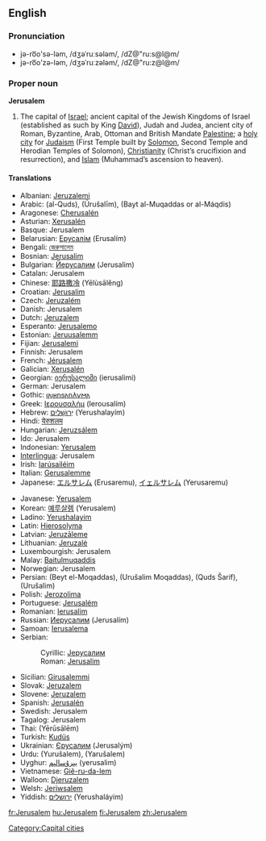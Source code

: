 {{wikipedia}}
==English==

===Pronunciation===
*jə-ro͞o'sə-ləm, /dʒəˈruːsələm/, /dZ@"ru:s@l@m/
*jə-ro͞o'zə-ləm, /dʒəˈruːzələm/, /dZ@"ru:z@l@m/

===Proper noun===
'''Jerusalem'''
# The capital of [[Israel]]; ancient capital of the Jewish Kingdoms of Israel (established as such by King [[David]]), Judah and Judea, ancient city of Roman, Byzantine, Arab, Ottoman and British Mandate [[Palestine]]; a [[holy]] [[city]] for [[Judaism]] (First Temple built by [[Solomon]], Second Temple and Herodian Temples of Solomon), [[Christianity]] (Christ’s crucifixion and resurrection), and [[Islam]] (Muhammad’s ascension to heaven).

====Translations====
{{top}}
*Albanian: [[Jeruzalemi]]
*Arabic: {{ARchar|[[القدس]]}} (al-Quds), {{ARchar|[[اورشليم]]}} (Ūrušalīm), {{ARchar|[[بيت المقدس]]}} (Bayt al-Muqaddas or al-Máqdis)
*Aragonese: [[Cherusalén]]
*Asturian: [[Xerusalén]]
*Basque: Jerusalem
*Belarusian: [[Ерусалім]] (Erusalím)
*Bengali: [[জেরুসালেম]]
*Bosnian: [[Jerusalim#Bosnian|Jerusalim]] {{m}}
*Bulgarian: [[Йерусалим]] (Jerusalim)
*Catalan: Jerusalem
*Chinese: [[耶路撒冷]] (Yēlùsālěng)
*Croatian: [[Jerusalim#Croatian|Jerusalim]] {{m}}
*Czech: [[Jeruzalém]]
*Danish: Jerusalem
*Dutch: [[Jeruzalem]]
*Esperanto: [[Jerusalemo]]
*Estonian: [[Jeruusalemm]]
*Fijian: [[Jerusalemi]]
*Finnish: Jerusalem
*French: [[Jérusalem]]
*Galician: [[Xerusalén]]
*Georgian: [[იერუსალიმი]] (ierusalimi)
*German: Jerusalem
*Gothic: [[𐌹𐌰𐌹𐍂𐌿𐍃𐌰𐌿𐌻𐍅𐌼𐌰]]
*Greek: [[Ιερουσαλήμ]] (Ierousalím)
*Hebrew: [[ירושלים|יְרוּשָׁלַיִם]] (Yerushalayím)
*Hindi: [[येरुशलम]]
*Hungarian: [[Jeruzsálem]]
*Ido: Jerusalem
*Indonesian: [[Yerusalem]]
*[[Interlingua]]: Jerusalem
*Irish: [[Iarúsailéim]]
*Italian: [[Gerusalemme]] {{f}}
*Japanese: [[エルサレム]] (Erusaremu), [[イェルサレム]] (Yerusaremu)
{{mid}}
*Javanese: [[Yerusalem]]
*Korean: [[예루살렘]] (Yerusalem)
*Ladino: [[Yerushalayim]]
*Latin: [[Hierosolyma]] {{f}}
*Latvian: [[Jeruzāleme]]
*Lithuanian: [[Jeruzalė]]
*Luxembourgish: Jerusalem
*Malay: [[Baitulmuqaddis]]
*Norwegian: Jerusalem
*Persian: {{FAchar|[[بیت المقدس]]}} (Beyt el-Moqaddas), {{FAchar|[[اورشلیم مقدس]]}} (Urušalim Moqaddas), {{FAchar|[[قدس شریف]]}} (Quds Šarif), {{FAchar|[[اورشلیم]]}} (Urušalim)
*Polish: [[Jerozolima]]
*Portuguese: [[Jerusalém]] {{f}}
*Romanian: [[Ierusalim]]
*Russian: [[Иерусалим]] (Jerusalím) {{m}}
*Samoan: [[Ierusalema]]
*Serbian:
*:Cyrillic: [[Јерусалим#Serbian|Јерусалим]] {{m}}
*:Roman: [[Jerusalim#Serbian|Jerusalim]] {{m}}
*Sicilian: [[Girusalemmi]]
*Slovak: [[Jeruzalem]]
*Slovene: [[Jeruzalem]] {{m}}
*Spanish: [[Jerusalén]]
*Swedish: Jerusalem
*Tagalog: Jerusalem
*Thai: {{THchar|[[เยรูซาเลม]]}} (Yērūsālēm)
*Turkish: [[Kudüs]]
*Ukrainian: [[Єрусалим]] (Jerusalým)
*Urdu: {{URchar|[[یوروشلم]]}} (Yurušalem), {{URchar|[[یروشلم]]}} (Yarušalem)
*Uyghur: [[يېرۇسالېم]] (yerusalim)
*Vietnamese: [[Giê-ru-da-lem]]
*Walloon: [[Djeruzalem]]
*Welsh: [[Jeriwsalem]]
*Yiddish: [[ירושלים]] (Yerushaláyim)
{{bottom}}

[[Category:Capital cities]]

[[fr:Jerusalem]]
[[hu:Jerusalem]]
[[fi:Jerusalem]]
[[zh:Jerusalem]]